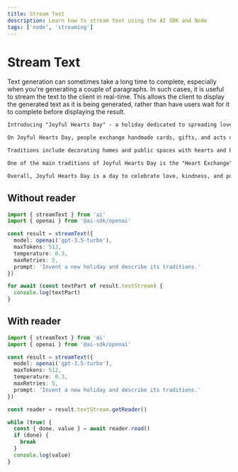 ```yaml
---
title: Stream Text
description: Learn how to stream text using the AI SDK and Node
tags: ['node', 'streaming']
---
```


# Stream Text

Text generation can sometimes take a long time to complete, especially when you're generating a couple of paragraphs.
In such cases, it is useful to stream the text to the client in real-time.
This allows the client to display the generated text as it is being generated,
rather than have users wait for it to complete before displaying the result.

```txt
Introducing "Joyful Hearts Day" - a holiday dedicated to spreading love, joy, and kindness to others.

On Joyful Hearts Day, people exchange handmade cards, gifts, and acts of kindness to show appreciation and love for their friends, family, and community members. It is a day to focus on positivity and gratitude, spreading happiness and warmth to those around us.

Traditions include decorating homes and public spaces with hearts and bright colors, hosting community events such as charity drives, volunteer projects, and festive gatherings. People also participate in random acts of kindness, such as paying for someone's coffee, leaving encouraging notes for strangers, or simply offering a helping hand to those in need.

One of the main traditions of Joyful Hearts Day is the "Heart Exchange" where people write heartfelt messages to loved ones and exchange them in person or through mail. These messages can be words of encouragement, expressions of gratitude, or simply a reminder of how much they are loved.

Overall, Joyful Hearts Day is a day to celebrate love, kindness, and positivity, and to spread joy and happiness to all those around us. It is a reminder to appreciate the people in our lives and to make the world a brighter and more loving place.
```

## Without reader

```ts file='index.ts'
import { streamText } from 'ai'
import { openai } from '@ai-sdk/openai'

const result = streamText({
  model: openai('gpt-3.5-turbo'),
  maxTokens: 512,
  temperature: 0.3,
  maxRetries: 5,
  prompt: 'Invent a new holiday and describe its traditions.'
})

for await (const textPart of result.textStream) {
  console.log(textPart)
}
```

## With reader

```ts file='index.ts'
import { streamText } from 'ai'
import { openai } from '@ai-sdk/openai'

const result = streamText({
  model: openai('gpt-3.5-turbo'),
  maxTokens: 512,
  temperature: 0.3,
  maxRetries: 5,
  prompt: 'Invent a new holiday and describe its traditions.'
})

const reader = result.textStream.getReader()

while (true) {
  const { done, value } = await reader.read()
  if (done) {
    break
  }
  console.log(value)
}
```
